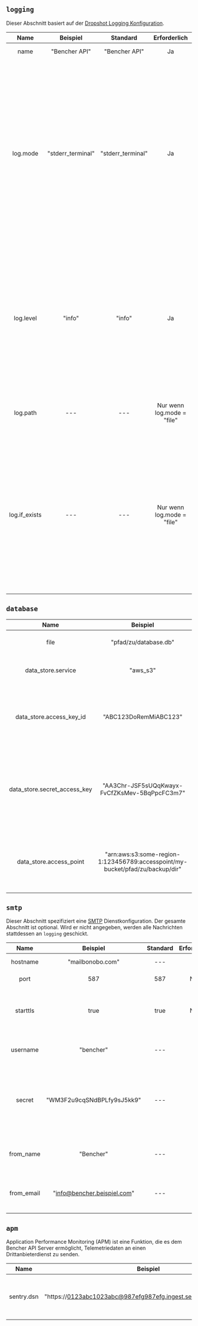 ## `logging`

Dieser Abschnitt basiert auf der [Dropshot Logging Konfiguration](https://github.com/oxidecomputer/dropshot/tree/v0.9.0#logging).

|     Name      |      Beispiel     |      Standard      |          Erforderlich         |                                                                                                                                                                                                         Beschreibung                                                                                                                                                                                                      |
| :-----------: | :---------------: | :---------------: | :---------------------------: | :-------------------------------------------------------------------------------------------------------------------------------------------------------------------------------------------------------------------------------------------------------------------------------------------------------------------------------------------------------------------------------------------------------------: |
|     name      |   "Bencher API"   |   "Bencher API"   |             Ja              |                                                                                                                                                                                           Gibt den Namen des Loggers an.                                                                                                                                                                                          |
|   log.mode    | "stderr_terminal" | "stderr_terminal" |             Ja              | Steuert, wo das Server-Logging hingeschickt wird. Gültige Modi sind "stderr-terminal" und "file". Wenn der Modus `"stderr-terminal" ist, wird menschenlesbare Ausgabe, wenn möglich mit Farben und anderer Terminalformatierung, an stderr gesendet. Ist der Modus "file", wird Bunyan-Format Ausgabe an den durch log.path angegebenen Dateipfad gesendet. Siehe auch log.if_exists, das steuert, was passiert, wenn der Zielpfad bereits existiert. |
|   log.level   |      "info"       |      "info"       |             Ja              | Gibt an, wie schwerwiegend die Protokollnachrichten sein sollten, die im Protokoll enthalten sind. Gültige Werte sind "trace", "debug", "info", "warn", "error" und "critical", die in aufsteigender Reihenfolge der Schweregrad sind. Protokollnachrichten der angegebenen Stufe und schwerwiegendere Stufen werden im Protokoll enthalten sein. |
|   log.path    |        ---        |        ---        | Nur wenn log.mode = "file" |                                                                                                               Wenn log.mode "file" ist, bestimmt diese Eigenschaft den Pfad zur Protokolldatei. Siehe auch log.if_exists.                                                                                                               |
| log.if_exists |        ---        |        ---        | Nur wenn log.mode = "file" | Wenn log.mode "file" ist, wird durch diese Eigenschaft festgelegt, was passieren soll, wenn die Zielprotokolldatei bereits existiert. Gültige Werte sind "append" (hierbei wird zur vorhandenen Datei hinzugefügt), "truncate" (hierbei wird die vorhandene Datei abgeschnitten und dann verwendet, als ob sie gerade erstellt worden wäre) und "fail" (hierbei beendet der Server sofort mit einem Fehler). |


## `database`

|             Name             |                                    Beispiel                                    |      Standard      |                Erforderlich                |                                                                                          Beschreibung                                                                                           |
| :--------------------------: | :---------------------------------------------------------------------------: | :---------------: | :--------------------------------------: | :---------------------------------------------------------------------------------------------------------------------------------------------------------------------------------------------: |
|             file             |                             "pfad/zu/database.db"                             | "daten/bencher.db" |                   Ja                   |                                                                       Legt fest, wo die Serverdatenbank hingehen soll.                                                                        |
|      data_store.service      |                                    "aws_s3"                                   |        ---        |                   Nein                  |                                                           Gibt den entfernten Datenspeicherdienst an. Gültige Werte sind "aws_s3".                                                           |
|   data_store.access_key_id   |                             "ABC123DoRemMiABC123"                             |        ---        | Nur wenn data_store.service = "aws_s3" |                     Wenn data_store.service "aws_s3" ist, gibt diese Eigenschaft die AWS-Zugangsschlüssel-ID an. Siehe auch data_store.service.                     |
| data_store.secret_access_key |                 "AA3Chr-JSF5sUQqKwayx-FvCfZKsMev-5BqPpcFC3m7"                 |        ---        | Nur wenn data_store.service = "aws_s3" | Wenn data_store.service "aws_s3" ist, gibt diese Eigenschaft den AWS geheimen Zugangsschlüssel an. Siehe auch data_store.service. Im Protokoll erscheint es als `************`. |
|   data_store.access_point    | "arn:aws:s3:some-region-1:123456789:accesspoint/my-bucket/pfad/zu/backup/dir" |        ---        | Nur wenn data_store.service = "aws_s3" | Wenn data_store.service "aws_s3" ist, gibt diese Eigenschaft den [Zugangspunkt von AWS S3](https://docs.aws.amazon.com/AmazonS3/latest/userguide/using-access-points.html) an. Siehe auch data_store.service. |

## `smtp`

Dieser Abschnitt spezifiziert eine [SMTP](https://de.wikipedia.org/wiki/Simple_Mail_Transfer_Protocol) Dienstkonfiguration.
Der gesamte Abschnitt ist optional.
Wird er nicht angegeben, werden alle Nachrichten stattdessen an `logging` geschickt.

|    Name    |           Beispiel            | Standard | Erforderlich |                                                          Beschreibung                                                          |
| :--------: | :---------------------------: | :------: | :----------: | :-----------------------------------------------------------------------------------------------------------------------------: |
|  hostname  |       "mailbonobo.com"       |   ---    |     Ja      |                                             Gibt den SMTP-Hostname an.                                              |
|    port    |              587             |   587    |     Nein     |                                              Gibt den SMTP-Port an.                                                |
|  starttls  |            true            |  true   |    Nein    |                           Kontrolliert, ob die SMTP-Verbindung das STARTTLS-Protokoll verwendet.                             |
|  username  |          "bencher"          |   ---    |     Ja     |                                    Gibt den Benutzernamen beim SMTP-Host an.                                     |
|   secret   |  "WM3F2u9cqSNdBPLfy9sJ5kk9"  |   ---    |     Ja     | Gibt das Geheimnis für den Benutzernamen beim SMTP-Host an. Im Protokoll erscheint es als `************`. |
| from_name  |           "Bencher"         |   ---    |     Ja     |                            Gibt den Namen an, der im Absenderbereich aller E-Mails erscheint.                            |
| from_email |  "info@bencher.beispiel.com" |   ---    |     Ja     |                            Gibt die E-Mail an, die im Absenderbereich aller E-Mails erscheint.                           |

## `apm`

Application Performance Monitoring (APM) ist eine Funktion, die es dem Bencher API Server ermöglicht, Telemetriedaten an einen Drittanbieterdienst zu senden.

|    Name    |                                Beispiel                                | Standard | Erforderlich |                                                                               Beschreibung                                                                               |
| :--------: | :-------------------------------------------------------------------: | :------: | :----------: | :---------------------------------------------------------------------------------------------------------------------------------------------------------------------: |
| sentry.dsn | "https://0123abc1023abc@987efg987efg.ingest.sentry.io/0123456789" |   ---    |     Nein     | Sentry [Data Source Name](https://docs.sentry.io/product/sentry-basics/dsn-explainer/). Kann auch über die Umgebungsvariable `SENTRY_DSN` eingestellt werden. |